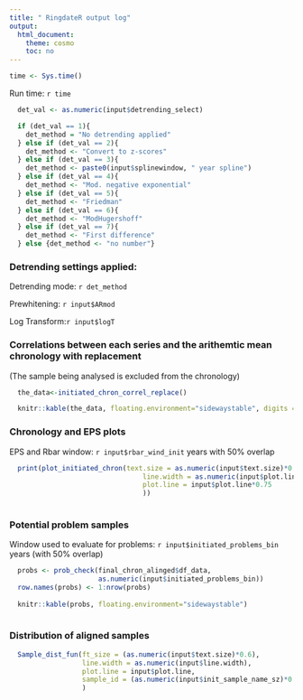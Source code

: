 ```yaml
---
title: " RingdateR output log"
output:
  html_document:
    theme: cosmo
    toc: no
---
```

```r

time <- Sys.time()
```

Run time: `r time`

```r
  det_val <- as.numeric(input$detrending_select)  

  if (det_val == 1){
    det_method = "No detrending applied"
  } else if (det_val == 2){
    det_method <- "Convert to z-scores"
  } else if (det_val == 3){
    det_method <- paste0(input$splinewindow, " year spline")
  } else if (det_val == 4){
    det_method <- "Mod. negative exponential"
  } else if (det_val == 5){
    det_method <- "Friedman"
  } else if (det_val == 6){
    det_method <- "ModHugershoff"
  } else if (det_val == 7){
    det_method <- "First difference"
  } else {det_method <- "no number"}
```

### Detrending settings applied:
Detrending mode: `r det_method`

Prewhitening: `r input$ARmod`

Log Transform:`r input$logT`

### Correlations between each series and the arithemtic mean chronology with replacement
(The sample being analysed is excluded from the chronology)

```r
  the_data<-initiated_chron_correl_replace()

  knitr::kable(the_data, floating.environment="sidewaystable", digits = 32)
```

### Chronology and EPS plots

EPS and Rbar window: `r input$rbar_wind_init` years with 50% overlap

```r
  print(plot_initiated_chron(text.size = as.numeric(input$text.size)*0.6, 
                                 line.width = as.numeric(input$plot.line)*0.75,
                                 plot.line = input$plot.line*0.75
                                 ))
  
```
  
### Potential problem samples

Window used to evaluate for problems: `r input$initiated_problems_bin` years (with 50% overlap)
  
```r
  probs <- prob_check(final_chron_alinged$df_data,
                      as.numeric(input$initiated_problems_bin))
  row.names(probs) <- 1:nrow(probs)
  
  knitr::kable(probs, floating.environment="sidewaystable")
  
```

### Distribution of aligned samples

```r
  Sample_dist_fun(ft_size = (as.numeric(input$text.size)*0.6), 
                  line.width = as.numeric(input$line.width), 
                  plot.line = input$plot.line, 
                  sample_id = (as.numeric(input$init_sample_name_sz)*0.6)
                  )
```
